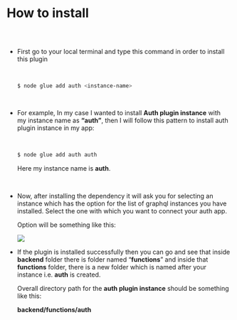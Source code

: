 
<Meta title="Auth Plugin Docs/How to install" />

# How to install

##

<br/>

* First go to your local terminal and type this command in order to install this plugin

  <br/>

    ```bash
    $ node glue add auth <instance-name>
    ```

  <br/>

* For example, In my case I wanted to install **Auth plugin instance** with my instance
  name as **“auth”**, then I will follow this pattern to install auth plugin instance in
  my app:

  <br/>
  
    ```bash
    $ node glue add auth auth
    ```
    
    Here my instance name is **auth**.

  <br/>

* Now, after installing the dependency it will ask you for selecting an 
  instance which has the option for the list of graphql instances you 
  have installed. Select the one with which you want to connect your auth app.

  Option will be something like this:
    
    <img src='/assets/authScreenshot.png'/>
    

  <br/>

* If the plugin is installed successfully then you can go and see that inside **backend** 
  folder there is folder named “**functions**” and inside that **functions** folder, there
  is a new folder which is named after your instance i.e. **auth** is created. 
  
  Overall directory path for the **auth plugin instance** should be something like this:
  
  **backend/functions/auth**
